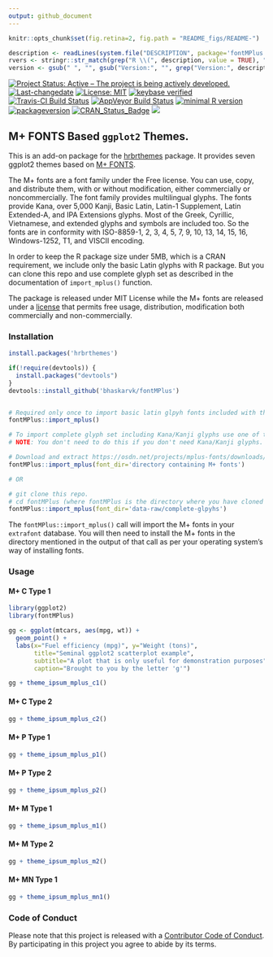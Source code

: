 ```yaml
---
output: github_document
---
```

```r
knitr::opts_chunk$set(fig.retina=2, fig.path = "README_figs/README-")
```

```r
description <- readLines(system.file("DESCRIPTION", package='fontMPlus'))
rvers <- stringr::str_match(grep("R \\(", description, value = TRUE), "[0-9]{1,4}\\.[0-9]{1,4}\\.[0-9]{1,4}")[1,1]
version <- gsub(" ", "", gsub("Version:", "", grep("Version:", description, value = TRUE)))
```

[![Project Status: Active – The project is being actively developed.](http://www.repostatus.org/badges/latest/active.svg)](http://www.repostatus.org/#active) [![Last-changedate](https://img.shields.io/badge/last%20change-`r gsub('-', '--', Sys.Date())`-green.svg)](/commits/master)  [![License: MIT](https://img.shields.io/badge/License-MIT-yellow.svg)](https://opensource.org/licenses/MIT) [![keybase verified](https://img.shields.io/badge/keybase-verified-brightgreen.svg)](https://gist.github.com/bhaskarvk/46fbf2ba7b5713151d7e) [![Travis-CI Build Status](https://travis-ci.org/bhaskarvk/fontMPlus.svg?branch=master)](https://travis-ci.org/bhaskarvk/fontMPlus) [![AppVeyor Build Status](https://ci.appveyor.com/api/projects/status/github/bhaskarvk/fontMPlus?branch=master&svg=true)](https://ci.appveyor.com/project/bhaskarvk/fontMPlus) [![minimal R version](https://img.shields.io/badge/R%3E%3D-`r rvers`-6666ff.svg)](https://cran.r-project.org/) [![packageversion](https://img.shields.io/badge/Package%20version-`r version`-orange.svg?style=flat-square)](commits/master) [![CRAN_Status_Badge](http://www.r-pkg.org/badges/version/fontMPlus)](https://cran.r-project.org/package=fontMPlus) [![](http://cranlogs.r-pkg.org/badges/grand-total/fontMPlus)](http://cran.rstudio.com/web/packages/fontMPlus/index.html)
 
## M+ FONTS Based `ggplot2` Themes.

This is an add-on package for the [hrbrthemes](https://github.com/hrbrmstr/hrbrthemes) package. It provides seven ggplot2 themes based on [M+ FONTS](http://mplus-fonts.osdn.jp/about-en.html). 

The M+ fonts are a font family under the Free license. You can use, copy, and distribute them, with or without modification, either commercially or noncommercially. The font family provides multilingual glyphs.
The fonts provide Kana, over 5,000 Kanji, Basic Latin, Latin-1 Supplement, Latin Extended-A, and IPA Extensions glyphs. Most of the Greek, Cyrillic, Vietnamese, and extended glyphs and symbols are included too.
So the fonts are in conformity with ISO-8859-1, 2, 3, 4, 5, 7, 9, 10, 13, 14, 15, 16, Windows-1252, T1, and VISCII encoding.

In order to keep the R package size under 5MB, which is a CRAN requirement, we include only the basic Latin glyphs with R package. But you can clone this repo and use complete glyph set as described in the documentation of `import_mplus()` function.

The package is released under MIT License while the M+ fonts are released under a [license](http://mplus-fonts.osdn.jp/about-en.html#license) that permits free usage, distribution, modification both commercially and non-commercially.

### Installation

```r

install.packages('hrbrthemes')

if(!require(devtools)) {
  install.packages("devtools")
}
devtools::install_github('bhaskarvk/fontMPlus')


# Required only once to import basic latin glpyh fonts included with this package.
fontMPlus::import_mplus()

# To import complete glyph set including Kana/Kanji glyphs use one of the two approaches below.
# NOTE: You don't need to do this if you don't need Kana/Kanji glyphs.

# Download and extract https://osdn.net/projects/mplus-fonts/downloads/62344/mplus-TESTFLIGHT-062.tar.xz/ to some directory.
fontMPlus::import_mplus(font_dir='directory containing M+ fonts')

# OR

# git clone this repo.
# cd fontMPlus (where fontMPlus is the directory where you have cloned this repo)
fontMPlus::import_mplus(font_dir='data-raw/complete-glpyhs')
```

The `fontMPlus::import_mplus()` call will import the M+ fonts in your `extrafont` database. You will then need to install the M+ fonts in the directory mentioned in the output of that call as per your operating system's way of installing fonts.

### Usage

#### M+ C Type 1

```r
library(ggplot2)
library(fontMPlus)

gg <- ggplot(mtcars, aes(mpg, wt)) +
  geom_point() +
  labs(x="Fuel efficiency (mpg)", y="Weight (tons)",
       title="Seminal ggplot2 scatterplot example",
       subtitle="A plot that is only useful for demonstration purposes",
       caption="Brought to you by the letter 'g'")

gg + theme_ipsum_mplus_c1()
```

#### M+ C Type 2

```r
gg + theme_ipsum_mplus_c2()
```

#### M+ P Type 1

```r
gg + theme_ipsum_mplus_p1()
```

#### M+ P Type 2

```r
gg + theme_ipsum_mplus_p2()
```

#### M+ M Type 1

```r
gg + theme_ipsum_mplus_m1()
```

#### M+ M Type 2

```r
gg + theme_ipsum_mplus_m2()
```

#### M+ MN Type 1

```r
gg + theme_ipsum_mplus_mn1()
```

### Code of Conduct
Please note that this project is released with a [Contributor Code of Conduct](CONDUCT.md). By participating in this project you agree to abide by its terms.
